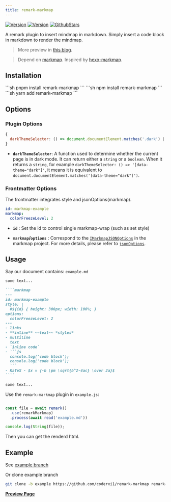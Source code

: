 ```yaml
---
title: remark-markmap
---
```


<div id="badges">

[![Version](https://img.shields.io/npm/v/remark-markmap)](https://npm.im/remark-markmap)
[![Version](https://img.shields.io/npm/d18m/remark-markmap)](https://npm.im/remark-markmap)
[![GithubStars](https://img.shields.io/github/stars/coderxi1/remark-markmap?style=flat&logo=github&color=yellow)](https://github.com/coderxi1/remark-markmap)

</div>


A remark plugin to insert mindmap in markdown. Simply insert a code block in markdown to render the mindmap. 

> More preview in [this blog](https://coderxi.com/posts/remark-markmap-doc).

>Depend on [markmap](https://github.com/markmap/markmap). Inspired by [hexo-markmap](https://github.com/maxchang3/hexo-markmap).

## Installation

<Tabs syncKey="pkg">
<TabItem label="pnpm">
```sh
pnpm install remark-markmap
```
</TabItem>
<TabItem label="npm">
```sh
npm install remark-markmap
```
</TabItem>
<TabItem label="yarn">
```sh
yarn add remark-markmap
```
</TabItem>
</Tabs>

## Options

### Plugin Options

```js
{
  darkThemeSelector: () => document.documentElement.matches('.dark') || (window.matchMedia && window.matchMedia('(prefers-color-scheme: dark)').matches)
}
```
- **`darkThemeSelector`**: A function used to determine whether the current page is in dark mode. It can return either a `string` or a `boolean`. When it returns a `string`, for example `darkThemeSelector: () => '[data-theme="dark"]'`, it means it is equivalent to `document.documentElement.matches('[data-theme="dark"]')`.

### Frontmatter Options

The frontmatter integrates style and jsonOptions(markmap).
```yaml
id: markmap-example
markmap:
  colorFreezeLevel: 2
```

- **`id`** : Set the id to control single markmap-wrap (such as set style)

- **`markmap`/`options`** : Correspond to the [`IMarkmapJSONOptions`](https://markmap.js.org/api/interfaces/markmap-view.IMarkmapJSONOptions.html) in the markmap project. For more details, please refer to [`jsonOptions`](https://markmap.js.org/docs/json-options#option-list).

## Usage

Say our document contains: `example.md`

`````markdown
some text...

````markmap
---
id: markmap-example
style: |
  #${id} { height: 300px; width: 100%; }
options:
  colorFreezeLevel: 2
---
- links
- **inline** ~~text~~ *styles*
- multiline
  text
- `inline code`
- ```js
  console.log('code block');
  console.log('code block');
  ```
- KaTeX - $x = {-b \pm \sqrt{b^2-4ac} \over 2a}$
````

some text...
`````

Use the `remark-markmap` plugin in `example.js`:

```javascript

const file = await remark()
  .use(remarkMarkmap)
  .process(await read('example.md'))

console.log(String(file));
```

Then you can get the renderd html.

## Example

See [example branch](https://github.com/coderxi1/remark-markmap/tree/example)

Or clone example branch

```sh
git clone -b example https://github.com/coderxi1/remark-markmap remark-markmap-example
```

[**Preview Page**](https://remark.markmap.org)
